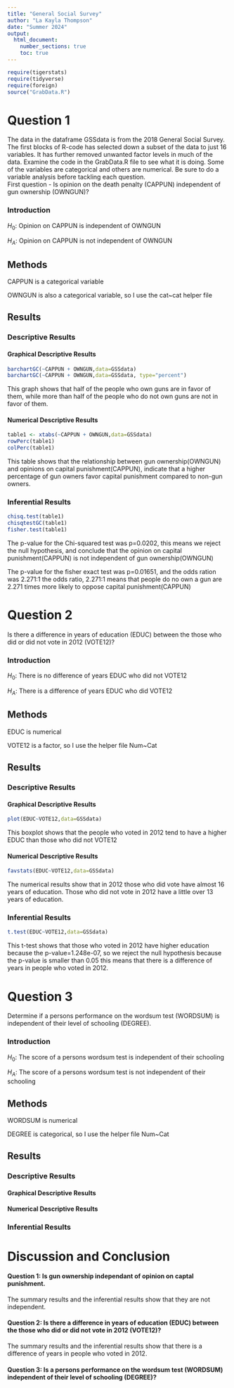 ```yaml
---
title: "General Social Survey"
author: "La Kayla Thompson"
date: "Summer 2024"
output: 
  html_document:
    number_sections: true
    toc: true
---
```



```r
require(tigerstats)
require(tidyverse)
require(foreign)
source("GrabData.R")
```




#  Question 1

<!--In this section you explain what you are trying to show.  Where did the data come from?  What is the research or other question you are trying to answer?!-->

The data in the dataframe GSSdata is from the 2018 General Social Survey. The first blocks of R-code has selected down a subset of the data to just 16 variables. It has further removed unwanted factor levels in much of the data. Examine the code in the GrabData.R file to see what it is doing. Some of the variables are categorical and others are numerical. Be sure to do a variable analysis before tackling each question.  
First question - Is opinion on the death penalty (CAPPUN) independent of gun ownership (OWNGUN)?


### Introduction 
$H_0$: Opinion on CAPPUN is independent of OWNGUN 

$H_A$: Opinion on CAPPUN is not independent of OWNGUN

## Methods

<!--Decide on your methods:  use "variable analysis" or other appropriate descriptors.  Make sure to choose at least one graphical method and at least one numerical method.!-->

CAPPUN is a categorical variable

OWNGUN is also a categorical variable, so I use the cat~cat helper file

## Results

<!--Divide this section into two sub-sections:  One for your descriptive  results and one for your inferential results.!-->

### Descriptive Results

#### Graphical Descriptive Results

<!--Graphical results here.  Make sure to show your code.  Provide appropriate labels for axes, giving units if possible, and provide a good title for the graph, too.  Use the graphical results to describe the patterns if any that exist in the data as focused toward the research question!-->

```r
barchartGC(~CAPPUN + OWNGUN,data=GSSdata)
barchartGC(~CAPPUN + OWNGUN,data=GSSdata, type="percent")

```

This graph shows that half of the people who own guns are in favor of them, while more than half of the people who do not own guns are not in favor of them.

#### Numerical Descriptive Results

```r
table1 <- xtabs(~CAPPUN + OWNGUN,data=GSSdata)
rowPerc(table1)
colPerc(table1)
```

This table shows that the relationship between gun ownership(OWNGUN) and opinions on capital punishment(CAPPUN), indicate that a higher percentage of gun owners favor capital punishment compared to non-gun owners.

<!--Numerical results go here. Use the numerical results to describe the patterns if any that exist in the data as focused toward the research question!-->

### Inferential Results

<!--State hypothesis clearly.  Make sure your discussion of the inferential test covers all the aspects that the test output produces, such as test statistic, p-value etc.  Make a decision about the null hypothesis, explain the assumptions on which the selected test/procedure was based, and why the chosen procedure satisfys the assumptions and is appropriate to answer the research question!-->

```r
chisq.test(table1)
chisqtestGC(table1)
fisher.test(table1)
```

The p-value for the Chi-squared test was p=0.0202, this means we reject the null hypothesis, and conclude that the opinion on capital punishment(CAPPUN) is not independent of gun ownership(OWNGUN)

The p-value for the fisher exact test was p=0.01651, and the odds ration was 2.271:1
the odds ratio, 2.271:1 means that people do no own a gun are 2.271 times more likely to oppose capital punishment(CAPPUN) 

#  Question 2

<!--In this section you explain what you are trying to show.  Where did the data come from?  What is the research or other question you are trying to answer?!-->

Is there a difference in years of education (EDUC) between the those who did or did not vote in 2012 (VOTE12)?


### Introduction 
$H_0$: There is no difference of years EDUC who did not VOTE12

$H_A$: There is a difference of years EDUC who did VOTE12

## Methods

<!--Decide on your methods:  use "variable analysis" or other appropriate descriptors.  Make sure to choose at least one graphical method and at least one numerical method.!-->

EDUC is numerical 

VOTE12 is a factor, so I use the helper file Num~Cat 

## Results

<!--Divide this section into two sub-sections:  One for your descriptive  results and one for your inferential results.!-->

### Descriptive Results

#### Graphical Descriptive Results

<!--Graphical results here.  Make sure to show your code.  Provide appropriate labels for axes, giving units if possible, and provide a good title for the graph, too.  Use the graphical results to describe the patterns if any that exist in the data as focused toward the research question!-->

```r
plot(EDUC~VOTE12,data=GSSdata)
```

This boxplot shows that the people who voted in 2012 tend to have a  higher EDUC than those who did not VOTE12

#### Numerical Descriptive Results

<!--Numerical results go here. Use the numerical results to describe the patterns if any that exist in the data as focused toward the research question!-->

```r
favstats(EDUC~VOTE12,data=GSSdata)
```

The numerical results show that in 2012 those who did vote have almost 16 years of education. Those who did not vote in 2012 have a little over 13 years of education.

### Inferential Results

<!--State hypothesis clearly.  Make sure your discussion of the inferential test covers all the aspects that the test output produces, such as test statistic, p-value etc.  Make a decision about the null hypothesis, explain the assumptions on which the selected test/procedure was based, and why the chosen procedure satisfys the assumptions and is appropriate to answer the research question!-->

```r
t.test(EDUC~VOTE12,data=GSSdata)
```

This t-test shows that those who voted in 2012 have higher education because the p-value=1.248e-07, so we reject the null hypothesis because the p-value is smaller than 0.05 this means that there is a difference of years in people who voted in 2012. 

#  Question 3

<!--In this section you explain what you are trying to show.  Where did the data come from?  What is the research or other question you are trying to answer?!-->

Determine if a persons performance on the wordsum test (WORDSUM) is independent of their level of schooling (DEGREE).

### Introduction 
$H_0$: The score of a persons wordsum test is independent of their schooling

$H_A$: The score of a persons wordsum test is not independent of their schooling

## Methods

<!--Decide on your methods:  use "variable analysis" or other appropriate descriptors.  Make sure to choose at least one graphical method and at least one numerical method.!-->

WORDSUM is numerical

DEGREE is categorical, so I use the helper file Num~Cat

## Results

<!--Divide this section into two sub-sections:  One for your descriptive  results and one for your inferential results.!-->

### Descriptive Results

#### Graphical Descriptive Results

<!--Graphical results here.  Make sure to show your code.  Provide appropriate labels for axes, giving units if possible, and provide a good title for the graph, too.  Use the graphical results to describe the patterns if any that exist in the data as focused toward the research question!-->

#### Numerical Descriptive Results

<!--Numerical results go here. Use the numerical results to describe the patterns if any that exist in the data as focused toward the research question!-->

### Inferential Results

<!--State hypothesis clearly.  Make sure your discussion of the inferential test covers all the aspects that the test output produces, such as test statistic, p-value etc.  Make a decision about the null hypothesis, explain the assumptions on which the selected test/procedure was based, and why the chosen procedure satisfys the assumptions and is appropriate to answer the research question!-->


# Discussion and Conclusion

<!--Discussion and conclusion here.  If you found a relationship be sure to consider whether the relationship occurs because one of the variavbles causes the other, or whether they perhasps are related for some other reason.  Watch the chapter 6 videos from the GeorgeTown videos collection.!-->

#### Question 1: Is gun ownership independant of opinion on captal punishment. 

The summary results and the inferential results show that they are not independent.

#### Question 2: Is there a difference in years of education (EDUC) between the those who did or did not vote in 2012 (VOTE12)?

The summary results and the inferential results show that there is a difference of years in people who voted in 2012. 

#### Question 3: Is a persons performance on the wordsum test (WORDSUM) independent of their level of schooling (DEGREE)?


